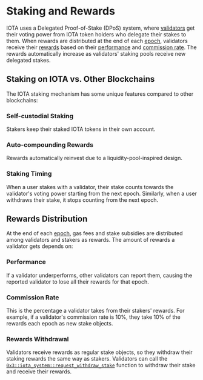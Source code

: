 
# Staking and Rewards

IOTA uses a Delegated Proof-of-Stake (DPoS) system, where [validators](../tokenomics/validators-staking.mdx) get their
voting power from IOTA token holders who delegate their stakes to them.
When rewards are distributed at the end of each [epoch](epochs.mdx),
validators receive their [rewards](#rewards-distribution) based on their [performance](#performance)
and [commission rate](#commission-rate).
The rewards automatically increase as validators' staking pools receive new delegated stakes.

## Staking on IOTA vs. Other Blockchains

The IOTA staking mechanism has some unique features compared to other blockchains:

### Self-custodial Staking

Stakers keep their staked IOTA tokens in their own account.

### Auto-compounding Rewards

Rewards automatically reinvest due to a liquidity-pool-inspired design.

### Staking Timing

When a user stakes with a validator, their stake counts towards the validator's voting power starting from the next
epoch. Similarly, when a user withdraws their stake, it stops counting from the next epoch.

<StakingPoolReqs />

## Rewards Distribution

At the end of each [epoch](epochs.mdx), gas fees and stake subsidies are distributed among validators and stakers as
rewards. The amount of rewards a validator gets depends on:

### Performance

If a validator underperforms, other validators can report them, causing the reported validator to lose all their rewards
for that epoch.

### Commission Rate

This is the percentage a validator takes from their stakers' rewards.
For example, if a validator's commission rate is 10%, they take 10% of the rewards each epoch as new stake objects.

### Rewards Withdrawal

Validators receive rewards as regular stake objects, so they withdraw their staking rewards the same way as stakers.
Validators can call
the [`0x3::iota_system::request_withdraw_stake`](https://github.com/iotaledger/iota/blob/6234ae2cc8137f3a2a34cd0aa1ac4fd5f31260e2/crates/iota-framework/packages/iota-system/sources/iota_system.move#L272)
function to withdraw their stake and receive their rewards.
